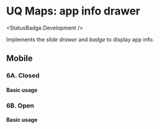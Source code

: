 
# UQ Maps: app info drawer

<StatusBadge.Development />

Implements the _slide drawer_ and _badge_ to display app info.

## Mobile

### 6A. Closed

#### Basic usage

<Canvas sourceState="shown" withToolbar>
  <Story height={400} id="deliverables-uq-maps-6-app-info-drawer--closed" />
</Canvas>

### 6B. Open

#### Basic usage

<Canvas sourceState="shown" withToolbar>
  <Story height={400} id="deliverables-uq-maps-6-app-info-drawer--open" />
</Canvas>
